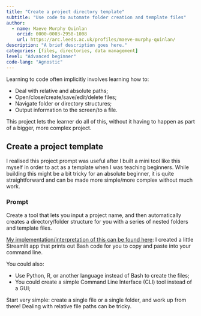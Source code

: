 ```yaml
---
title: "Create a project directory template"
subtitle: "Use code to automate folder creation and template files"
author:
  - name: Maeve Murphy Quinlan
    orcid: 0000-0003-2958-1008
    url: https://arc.leeds.ac.uk/profiles/maeve-murphy-quinlan/
description: "A brief description goes here."
categories: [files, directories, data management]
level: "Advanced beginner"
code-lang: "Agnostic"
---
```


Learning to code often implicitly involves learning how to:

- Deal with relative and absolute paths;
- Open/close/create/save/edit/delete files;
- Navigate folder or directory structures;
- Output information to the screen/to a file.

This project lets the learner do all of this, without it having to happen as part of a bigger, more complex project.

## Create a project template

I realised this project prompt was useful after I built a mini tool like this myself in order to act as a template when I was teaching beginners. While building this might be a bit tricky for an absolute beginner, it is quite straightforward and can be made more simple/more complex without much work.

:::{.callout-note}
### Prompt

Create a tool that lets you input a project name, and then automatically creates a directory/folder structure for you with a series of nested folders and template files.
:::

[My implementation/interpretation of this can be found here](https://software-dev.streamlit.app/Project_Workflow#2-create-package-repository-and-directory-structure): I created a little Streamlit app that prints out Bash code for you to copy and paste into your command line.

You could also:

- Use Python, R, or another language instead of Bash to create the files;
- You could create a simple Command Line Interface (CLI) tool instead of a GUI;

:::{.callout-tip}

Start very simple: create a single file or a single folder, and work up from there! Dealing with relative file paths can be tricky.

:::